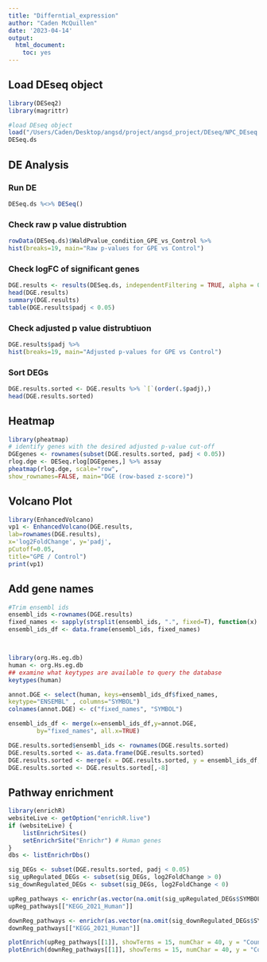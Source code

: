 ```yaml
---
title: "Differntial_expression"
author: "Caden McQuillen"
date: '2023-04-14'
output:
  html_document:
    toc: yes
---
```


## Load DEseq object
```r

library(DESeq2)
library(magrittr)

#load DEseq object
load("/Users/Caden/Desktop/angsd/project/angsd_project/DEseq/NPC_DEseq.RData")
DESeq.ds
```

## DE Analysis

### Run DE
```r
DESeq.ds %<>% DESeq()
```

### Check raw p value distrubtion 
```r
rowData(DESeq.ds)$WaldPvalue_condition_GPE_vs_Control %>%
hist(breaks=19, main="Raw p-values for GPE vs Control")
```
### Check logFC of significant genes
```r
DGE.results <- results(DESeq.ds, independentFiltering = TRUE, alpha = 0.05)
head(DGE.results)
summary(DGE.results)
table(DGE.results$padj < 0.05)

```

### Check adjusted p value distrubtiuon
```r
DGE.results$padj %>%
hist(breaks=19, main="Adjusted p-values for GPE vs Control")
```

### Sort DEGs
```r
DGE.results.sorted <- DGE.results %>% `[`(order(.$padj),)
head(DGE.results.sorted)
```

## Heatmap
```r
library(pheatmap)
# identify genes with the desired adjusted p-value cut-off
DGEgenes <- rownames(subset(DGE.results.sorted, padj < 0.05))
rlog.dge <- DESeq.rlog[DGEgenes,] %>% assay
pheatmap(rlog.dge, scale="row",
show_rownames=FALSE, main="DGE (row-based z-score)")
```

## Volcano Plot
```r
library(EnhancedVolcano)
vp1 <- EnhancedVolcano(DGE.results,
lab=rownames(DGE.results),
x='log2FoldChange', y='padj',
pCutoff=0.05,
title="GPE / Control")
print(vp1)
```

## Add gene names
```r

#Trim ensembl ids
ensembl_ids <-rownames(DGE.results)
fixed_names <- sapply(strsplit(ensembl_ids, ".", fixed=T), function(x) x[1])
ensembl_ids_df <- data.frame(ensembl_ids, fixed_names)



library(org.Hs.eg.db)
human <- org.Hs.eg.db
## examine what keytypes are available to query the database
keytypes(human)

annot.DGE <- select(human, keys=ensembl_ids_df$fixed_names,
keytype="ENSEMBL" , columns="SYMBOL")
colnames(annot.DGE) <- c("fixed_names", "SYMBOL")

ensembl_ids_df <- merge(x=ensembl_ids_df,y=annot.DGE, 
        by="fixed_names", all.x=TRUE)

DGE.results.sorted$ensembl_ids <- rownames(DGE.results.sorted)
DGE.results.sorted <- as.data.frame(DGE.results.sorted)
DGE.results.sorted <- merge(x = DGE.results.sorted, y = ensembl_ids_df, by= "ensembl_ids", all.x=TRUE)
DGE.results.sorted <- DGE.results.sorted[,-8]

```
## Pathway enrichment
```r
library(enrichR)
websiteLive <- getOption("enrichR.live")
if (websiteLive) {
    listEnrichrSites()
    setEnrichrSite("Enrichr") # Human genes   
}
dbs <- listEnrichrDbs()

sig_DEGs <- subset(DGE.results.sorted, padj < 0.05)
sig_upRegulated_DEGs <- subset(sig_DEGs, log2FoldChange > 0)
sig_downRegulated_DEGs <- subset(sig_DEGs, log2FoldChange < 0)

upReg_pathways <- enrichr(as.vector(na.omit(sig_upRegulated_DEGs$SYMBOL)), "KEGG_2021_Human")
upReg_pathways[["KEGG_2021_Human"]]

downReg_pathways <- enrichr(as.vector(na.omit(sig_downRegulated_DEGs$SYMBOL)), "KEGG_2021_Human")
downReg_pathways[["KEGG_2021_Human"]]

plotEnrich(upReg_pathways[[1]], showTerms = 15, numChar = 40, y = "Count", orderBy = "Adjusted.P.value")
plotEnrich(downReg_pathways[[1]], showTerms = 15, numChar = 40, y = "Count", orderBy = "Adjusted.P.value")
```


